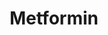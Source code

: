---
title: Metformin
aka:
  - Metformin hydrochloride
duration_chart_title: Oral Duration of Metformin
duration_chart:
  total: 6–12h
  onset: 1–2h
  coming_up: 2–3h
  plateau: 3–6h
  coming_down: 2–4h
positive_effects: lowered blood glucose, improved insulin sensitivity, improved lipid profile, reduced hepatic glucose production
negative_effects: nausea, stomach cramps, diarrhea, metallic taste, lactic acidosis (in overdose or renal impairment)
neutral_effects: fatigue, flatulence, reduction in appetite
image_location: /src/assets/Images/Metformin/Metformin (structural formula).png
dosage_table:
  title: Oral Dosage of Metformin
  threshold: 250 mg
  light: 250–500 mg
  common: 500–1000 mg
  strong: 1000–2000 mg
  heavy: 2000+ mg
--- 